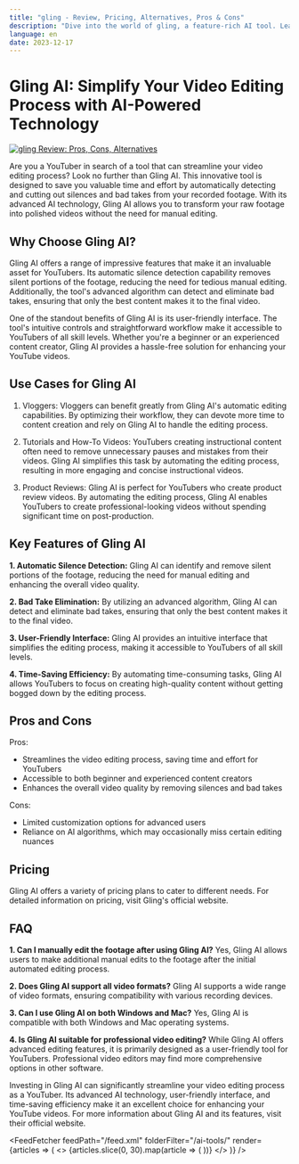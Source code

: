 ```yaml
---
title: "gling - Review, Pricing, Alternatives, Pros & Cons"
description: "Dive into the world of gling, a feature-rich AI tool. Learn about its features, pricing, and how it's making an impact. Don't miss out!"
language: en
date: 2023-12-17
---
```

        
# Gling AI: Simplify Your Video Editing Process with AI-Powered Technology


<BlogHeader />


[![gling Review: Pros, Cons, Alternatives](/ai-tools/gling.png)](https://www.gling.ai/)



Are you a YouTuber in search of a tool that can streamline your video editing process? Look no further than Gling AI. This innovative tool is designed to save you valuable time and effort by automatically detecting and cutting out silences and bad takes from your recorded footage. With its advanced AI technology, Gling AI allows you to transform your raw footage into polished videos without the need for manual editing.

## Why Choose Gling AI?

Gling AI offers a range of impressive features that make it an invaluable asset for YouTubers. Its automatic silence detection capability removes silent portions of the footage, reducing the need for tedious manual editing. Additionally, the tool's advanced algorithm can detect and eliminate bad takes, ensuring that only the best content makes it to the final video.

One of the standout benefits of Gling AI is its user-friendly interface. The tool's intuitive controls and straightforward workflow make it accessible to YouTubers of all skill levels. Whether you're a beginner or an experienced content creator, Gling AI provides a hassle-free solution for enhancing your YouTube videos.

## Use Cases for Gling AI

1. Vloggers: Vloggers can benefit greatly from Gling AI's automatic editing capabilities. By optimizing their workflow, they can devote more time to content creation and rely on Gling AI to handle the editing process.

2. Tutorials and How-To Videos: YouTubers creating instructional content often need to remove unnecessary pauses and mistakes from their videos. Gling AI simplifies this task by automating the editing process, resulting in more engaging and concise instructional videos.

3. Product Reviews: Gling AI is perfect for YouTubers who create product review videos. By automating the editing process, Gling AI enables YouTubers to create professional-looking videos without spending significant time on post-production.

## Key Features of Gling AI

**1. Automatic Silence Detection:** Gling AI can identify and remove silent portions of the footage, reducing the need for manual editing and enhancing the overall video quality.

**2. Bad Take Elimination:** By utilizing an advanced algorithm, Gling AI can detect and eliminate bad takes, ensuring that only the best content makes it to the final video.

**3. User-Friendly Interface:** Gling AI provides an intuitive interface that simplifies the editing process, making it accessible to YouTubers of all skill levels.

**4. Time-Saving Efficiency:** By automating time-consuming tasks, Gling AI allows YouTubers to focus on creating high-quality content without getting bogged down by the editing process.

## Pros and Cons

Pros:
- Streamlines the video editing process, saving time and effort for YouTubers
- Accessible to both beginner and experienced content creators
- Enhances the overall video quality by removing silences and bad takes

Cons:
- Limited customization options for advanced users
- Reliance on AI algorithms, which may occasionally miss certain editing nuances

## Pricing

Gling AI offers a variety of pricing plans to cater to different needs. For detailed information on pricing, visit Gling's official website.

## FAQ

**1. Can I manually edit the footage after using Gling AI?**
Yes, Gling AI allows users to make additional manual edits to the footage after the initial automated editing process.

**2. Does Gling AI support all video formats?**
Gling AI supports a wide range of video formats, ensuring compatibility with various recording devices.

**3. Can I use Gling AI on both Windows and Mac?**
Yes, Gling AI is compatible with both Windows and Mac operating systems.

**4. Is Gling AI suitable for professional video editing?**
While Gling AI offers advanced editing features, it is primarily designed as a user-friendly tool for YouTubers. Professional video editors may find more comprehensive options in other software.

Investing in Gling AI can significantly streamline your video editing process as a YouTuber. Its advanced AI technology, user-friendly interface, and time-saving efficiency make it an excellent choice for enhancing your YouTube videos. For more information about Gling AI and its features, visit their official website.


<AdComponent />


<FeedFetcher feedPath="/feed.xml" folderFilter="/ai-tools/" render={articles => (
    <>
        <Cards>
            {articles.slice(0, 30).map(article => (
                <Card key={article.link} title={article.title} href={article.link} />
            ))}
        </Cards>
    </>
)} />

